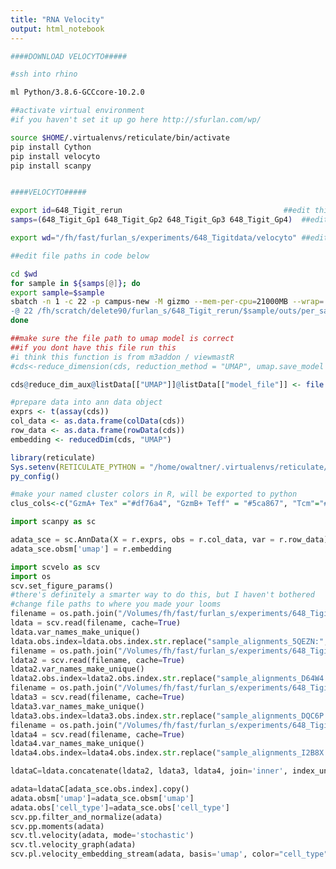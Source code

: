 ```yaml
---
title: "RNA Velocity"
output: html_notebook
---
```

```bash
####DOWNLOAD VELOCYTO#####

#ssh into rhino

ml Python/3.8.6-GCCcore-10.2.0

##activate virtual environment
#if you haven't set it up go here http://sfurlan.com/wp/

source $HOME/.virtualenvs/reticulate/bin/activate
pip install Cython
pip install velocyto
pip install scanpy


####VELOCYTO#####

export id=648_Tigit_rerun                                    ##edit this
samps=(648_Tigit_Gp1 648_Tigit_Gp2 648_Tigit_Gp3 648_Tigit_Gp4)  ##edit this

export wd="/fh/fast/furlan_s/experiments/648_Tigitdata/velocyto" ##edit this

##edit file paths in code below

cd $wd
for sample in ${samps[@]}; do
export sample=$sample
sbatch -n 1 -c 22 -p campus-new -M gizmo --mem-per-cpu=21000MB --wrap='velocyto run -vv -b /fh/scratch/delete90/furlan_s/648_Tigit_rerun/$sample/outs/per_sample_outs/$sample/count/sample_feature_bc_matrix/barcodes.tsv.gz -m /fh/fast/furlan_s/grp/refs/GRCm38/gencode_M24.gtf -o /fh/fast/furlan_s/experiments/648_Tigitdata/velocyto \
-@ 22 /fh/scratch/delete90/furlan_s/648_Tigit_rerun/$sample/outs/per_sample_outs/$sample/count/sample_alignments.bam /shared/biodata/ngs/Reference/10X/refdata-gex-mm10-2020-A/genes/genes.gtf'
done
```

```r
##make sure the file path to umap model is correct
##if you dont have this file run this 
#i think this function is from m3addon / viewmastR
#cds<-reduce_dimension(cds, reduction_method = "UMAP", umap.save_model = file.path(RES_DIR, "umap_model"))

cds@reduce_dim_aux@listData[["UMAP"]]@listData[["model_file"]] <- file.path(RES_DIR, "umap_model")

#prepare data into ann data object
exprs <- t(assay(cds))
col_data <- as.data.frame(colData(cds))
row_data <- as.data.frame(rowData(cds))
embedding <- reducedDim(cds, "UMAP")

library(reticulate)
Sys.setenv(RETICULATE_PYTHON = "/home/owaltner/.virtualenvs/reticulate/bin/python")
py_config()

#make your named cluster colors in R, will be exported to python
clus_cols<-c("GzmA+ Tex" ="#df76a4", "GzmB+ Teff" = "#5ca867", "Tcm"="#336eae","Tex_Cycling" = "#ea9a50",  "Tigit+ Teff" = "#d0493d","Tim-3+ Tex" = "#7b5fa2",  "Tn" = "#88c7c0", "Transitionary_effector_cells"= "#4c9096")
```

```python
import scanpy as sc

adata_sce = sc.AnnData(X = r.exprs, obs = r.col_data, var = r.row_data)
adata_sce.obsm['umap'] = r.embedding

import scvelo as scv
import os
scv.set_figure_params()
#there's definitely a smarter way to do this, but I haven't bothered
#change file paths to where you made your looms
filename = os.path.join("/Volumes/fh/fast/furlan_s/experiments/648_Tigitdata/velocyto/sample_alignments_5QEZN.loom")
ldata = scv.read(filename, cache=True)
ldata.var_names_make_unique()
ldata.obs.index=ldata.obs.index.str.replace("sample_alignments_5QEZN:", "").str.replace("x", "-1")
filename = os.path.join("/Volumes/fh/fast/furlan_s/experiments/648_Tigitdata/velocyto/sample_alignments_D64W4.loom")
ldata2 = scv.read(filename, cache=True)
ldata2.var_names_make_unique()
ldata2.obs.index=ldata2.obs.index.str.replace("sample_alignments_D64W4:", "").str.replace("x", "-2")
filename = os.path.join("/Volumes/fh/fast/furlan_s/experiments/648_Tigitdata/velocyto/sample_alignments_DQC6P.loom")
ldata3 = scv.read(filename, cache=True)
ldata3.var_names_make_unique()
ldata3.obs.index=ldata3.obs.index.str.replace("sample_alignments_DQC6P:", "").str.replace("x", "-3")
filename = os.path.join("/Volumes/fh/fast/furlan_s/experiments/648_Tigitdata/velocyto/sample_alignments_I2B8X.loom")
ldata4 = scv.read(filename, cache=True)
ldata4.var_names_make_unique()
ldata4.obs.index=ldata4.obs.index.str.replace("sample_alignments_I2B8X:", "").str.replace("x", "-4")

ldataC=ldata.concatenate(ldata2, ldata3, ldata4, join='inner', index_unique=None)

adata=ldataC[adata_sce.obs.index].copy()
adata.obsm['umap']=adata_sce.obsm['umap']
adata.obs['cell_type']=adata_sce.obs['cell_type']
scv.pp.filter_and_normalize(adata)
scv.pp.moments(adata)
scv.tl.velocity(adata, mode='stochastic')
scv.tl.velocity_graph(adata)
scv.pl.velocity_embedding_stream(adata, basis='umap', color="cell_type", smooth=0.4, min_mass=0, alpha=0.6, palette=r.clus_cols, legend_loc='none', arrow_size =2)
```

 


